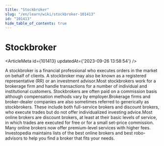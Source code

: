 ```yaml
---
title: "Stockbroker"
slug: "/en/learn/wiki/stockbroker-101413"
id: "101413"
hide_table_of_contents: true
---
```



# Stockbroker

<ArticleMeta id={101413} updatedAt={'2023-09-26 13:58:54'} />
<div className='border-solid border-b border-t-0 my-4 border-[var(--ifm-color-gray-300)]' />

A stockbroker is a financial professional who executes orders in the market on behalf of clients. A stockbroker may also be known as a registered representative (RR) or an investment advisor.Most stockbrokers work for a brokerage firm and handle transactions for a number of individual and institutional customers. Stockbrokers are often paid on a commission basis although compensation methods vary by employer.Brokerage firms and broker-dealer companies are also sometimes referred to generically as stockbrokers. These include both full-service brokers and discount brokers, who execute trades but do not offer individualized investing advice.Most online brokers are discount brokers, at least at their basic levels of service, in which trades are executed for free or for a small set-price commission. Many online brokers now offer premium-level services with higher fees. Investopedia maintains lists of the best online brokers and best robo-advisors to help you find a broker that fits your needs.
